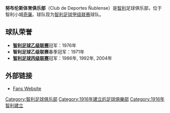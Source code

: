 {{Unreferenced|time=2020-06-19T00:43:48+00:00}}
{{Football club infobox |
 clubname = 紐柏萊斯 |
 image    = [[File:Ñublense.PNG|180px]]|
 fullname = 努布伦斯体育俱乐部|
 nickname = ''Diablos rojos'' |
 founded  = 1916年8月20日| |
 ground   = {{tsl|en|Estadio Bicentenario Nelson Oyarzún||尼尔森欧雅祖恩体育场}}<br/>[[智利|智利]],[[奇康|奇康]]||
 capacity = 12,000 | 
 chairman = [[File:Flag_of_Chile.svg|20px]] Sergio Pacciarini|
 manager  = [[File:Flag_of_Chile.svg|20px]] Fernando Diaz|
 league   = [[智利甲組足球聯賽|智利甲組足球聯賽]] |
 season   = 2021 |
 position = 智甲，第 7 位 |
  pattern_la1=|pattern_b1=|pattern_ra1=|
  leftarm1=ff0000|body1=ff0000|rightarm1=ff0000|shorts1=ff0000|socks1=ff0000|
  pattern_la2=|pattern_b2=|pattern_ra2=|
  leftarm2=FFFFFF|body2=FFFFFF|rightarm2=FFFFFF|shorts2=FFFFFF|socks2=FFFFFF|}}

'''努布伦斯体育俱乐部'''（Club de Deportes Ñublense）是[[智利|智利]]足球俱乐部，位于智利小城[[奇廉|奇廉]]。球队现为[[智利足球甲级联赛|智利足球甲级联赛]]球队。

== 球队荣誉 ==
*'''[[智利足球乙级联赛|智利足球乙级联赛]]'''冠军：1976年
*'''智利足球乙级联赛'''春季冠军：1971年
*'''[[智利足球丙级联赛|智利足球丙级联赛]]'''冠军：1986年, 1992年, 2004年

== 外部链接 ==
*[http://www.losdiablosrojos.cl/ Fans Website] {{Wayback|url=http://www.losdiablosrojos.cl/ |date=20211223184657 }} {{es icon}}

{{Liga Chilena de Fútbol}}

{{DEFAULTSORT:Club Deportivo Ñublense}}
[[Category:智利足球俱乐部|Category:智利足球俱乐部]]
[[Category:1916年建立的足球俱樂部|Category:1916年建立的足球俱樂部]]
[[Category:1916年智利建立|Category:1916年智利建立]]
{{soccer-club-stub}}